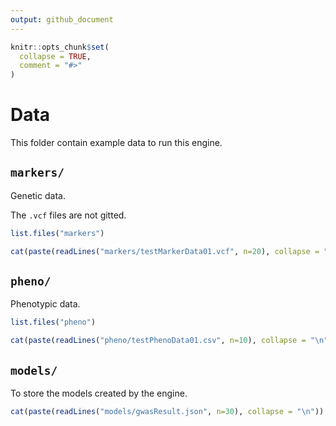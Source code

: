 ```yaml
---
output: github_document
---
```


<!-- README.md is generated from README.Rmd. Please edit that file -->

```r
knitr::opts_chunk$set(
  collapse = TRUE,
  comment = "#>"
)
```


# Data

This folder contain example data to run this engine.

## `markers/`

Genetic data.

The `.vcf` files are not gitted.

```r
list.files("markers")
```

```r
cat(paste(readLines("markers/testMarkerData01.vcf", n=20), collapse = "\n"))
```


## `pheno/`

Phenotypic data.

```r
list.files("pheno")
```

```r
cat(paste(readLines("pheno/testPhenoData01.csv", n=10), collapse = "\n"))
```


## `models/`

To store the models created by the engine.


```r
cat(paste(readLines("models/gwasResult.json", n=30), collapse = "\n"))
```




